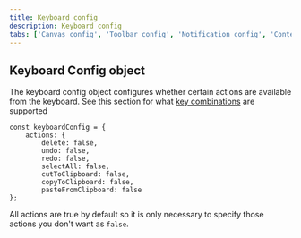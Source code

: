 ```yaml
---
title: Keyboard config
description: Keyboard config
tabs: ['Canvas config', 'Toolbar config', 'Notification config', 'Context menu config', 'Keyboard config']
---
```





## Keyboard Config object

The keyboard config object configures whether certain actions are available from the keyboard. See this section for what <a href="/common-canvas/canvas-documentation#keyboard-support">key combinations</a> are supported

```
const keyboardConfig = {
    actions: {
        delete: false,
        undo: false,
        redo: false,
        selectAll: false,
        cutToClipboard: false,
        copyToClipboard: false,
        pasteFromClipboard: false
};
```

All actions are true by default so it is only necessary to specify those actions you don't want as `false`.



